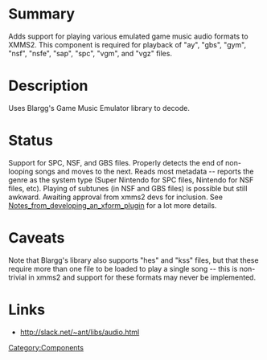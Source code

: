 {{ComponentHeader}}

=Summary=
Adds support for playing various emulated game music audio formats to XMMS2. This component is required for playback of "ay", "gbs", "gym", "nsf", "nsfe", "sap", "spc", "vgm", and "vgz" files.

=Description=
Uses Blargg's Game Music Emulator library to decode.

=Status=
Support for SPC, NSF, and GBS files.  Properly detects the end of non-looping songs and moves to the next.  Reads most metadata -- reports the genre as the system type (Super Nintendo for SPC files, Nintendo for NSF files, etc).  Playing of subtunes (in NSF and GBS files) is possible but still awkward.  Awaiting approval from xmms2 devs for inclusion.  See [[Notes_from_developing_an_xform_plugin]] for a lot more details.

=Caveats=
Note that Blargg's library also supports "hes" and "kss" files, but that these require more than one file to be loaded to play a single song -- this is non-trivial in xmms2 and support for these formats may never be implemented.

=Links=
* http://slack.net/~ant/libs/audio.html

[[Category:Components]]